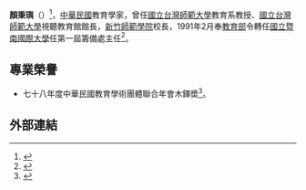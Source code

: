 {{Infobox_officeholder
| name = 顏秉璵
| image name = 
| width = 
| now = 教育學家
| period = 
| sex = 男
| Native place =
| party =
|nationality = {{ROC}}
| date of birth = 
| place of birth =[[中國|中國]][[江蘇省|江蘇省]][[鹽城市|鹽城市]][[阜寧縣|阜寧縣]]
| date of death = 
| place of death =
| spouse = 
| religion  = 
| educate = 

| past = 
*[[國立台灣師範大學|國立台灣師範大學]]教育系教授
*[[國立台灣師範大學|國立台灣師範大學]]視聽教育館館長
*[[新竹師範學院|新竹師範學院]]校長
*[[國立暨南國際大學|國立暨南國際大學]]第一屆籌備處主任

}}
'''顏秉璵'''（{{bd|1930年||}}）<ref>{{Cite news|url=https://www.tongxianghuicn.com/search.jspx?field=content&libId=&modelId=&q=%E9%A1%8F%E7%A7%89%E7%92%B5|title=台灣大陸同鄉會|accessdate= 2020-09-25}}</ref>，[[中華民國|中華民國]]教育學家，曾任[[國立台灣師範大學|國立台灣師範大學]]教育系教授、[[國立台灣師範大學|國立台灣師範大學]]視聽教育館館長，[[新竹師範學院|新竹師範學院]]校長，1991年2月奉[[中華民國教育部|教育部]]令轉任[[國立暨南國際大學|國立暨南國際大學]]任第一屆籌備處主任<ref>{{Cite news|url=http://www.nhcue.edu.tw/~sec/secretary/history.htm|title=本校發展簡史|accessdate=2020-09-25|archive-date=2020-01-30|archive-url=https://web.archive.org/web/20200130175230/http://www.nhcue.edu.tw/~sec/secretary/history.htm|dead-url=no}}</ref>。

== 專業榮譽 ==
*七十八年度中華民國教育學術團體聯合年會木鐸奬<ref>{{Cite news|url=https://www.tongxianghuicn.com/article/808447.jhtml?libId=|title=顏秉璵·顧建東兩鄕長榮獲木鐸奬|accessdate=1990-01-01}}</ref>。

== 外部連結 ==
